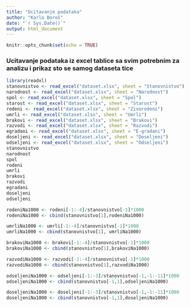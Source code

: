 ```yaml
---
title: "Ucitavanje podataka"
author: "Karlo Boroš"
date: "`r Sys.Date()`"
output: html_document
---
```


```r
knitr::opts_chunk$set(echo = TRUE)
```

### Ucitavanje podataka iz excel tablice sa svim potrebnim za analizu i prikaz sto se samog dataseta tice


```r
library(readxl)
stanovnistvo <- read_excel("dataset.xlsx", sheet = "Stanovnistvo")
narodnost <- read_excel("dataset.xlsx", sheet = "Narodnost")
spol <- read_excel("dataset.xlsx", sheet = "Spol")
starost <- read_excel("dataset.xlsx", sheet = "Starost")
rodeni <- read_excel("dataset.xlsx", sheet = "Zivorodeni")
umrli <- read_excel("dataset.xlsx", sheet = "Umrli")
brakovi <- read_excel("dataset.xlsx", sheet = "Brakovi")
razvodi <- read_excel("dataset.xlsx", sheet = "Razvodi")
egradani <- read_excel("dataset.xlsx", sheet = "E-gradani")
doseljeni <- read_excel("dataset.xlsx", sheet = "Doseljeni")
odseljeni <- read_excel("dataset.xlsx", sheet = "Odseljeni")
stanovnistvo
narodnost
spol
rodeni
umrli
brakovi
razvodi
egradani
doseljeni
odseljeni

rodeniNa1000 <- rodeni[-1:-4]/stanovnistvo[-1]*1000
rodeniNa1000 <- cbind(stanovnistvo[1],rodeniNa1000)

umrliNa1000 <- umrli[-1:-4]/stanovnistvo[-1]*1000
umrliNa1000 <- cbind(stanovnistvo[1], umrliNa1000)

brakoviNa1000 <- brakovi[-1:-4]/stanovnistvo[-1]*1000
brakoviNa1000 <- cbind(stanovnistvo[1],brakoviNa1000)

razvodiNa1000 <- razvodi[-1:-4]/stanovnistvo[-1]*1000
razvodiNa1000 <- cbind(stanovnistvo[1],razvodiNa1000)

odseljeniNa1000 <- odseljeni[-1:-3]/stanovnistvo[-1,-1:-11]*1000
odseljeniNa1000 <- cbind(stanovnistvo[-1,1],odseljeniNa1000)

doseljeniNa1000 <- doseljeni[-1:-3]/stanovnistvo[-1,-1:-11]*1000
doseljeniNa1000 <- cbind(stanovnistvo[-1,1],doseljeniNa1000)
```
